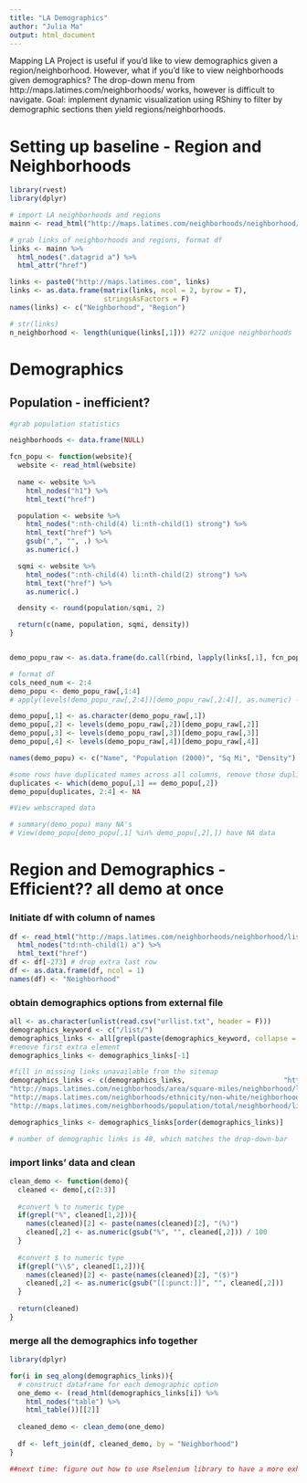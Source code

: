 ```yaml
---
title: "LA Demographics"
author: "Julia Ma"
output: html_document
---
```


Mapping LA Project is useful if you'd like to view demographics given a region/neighborhood. However, what if you'd like to view neighborhoods given demographics? The drop-down menu from http://maps.latimes.com/neighborhoods/ works, however is difficult to navigate. Goal: implement dynamic visualization using RShiny to filter by demographic sections then yield regions/neighborhoods.

# Setting up baseline - Region and Neighborhoods

```r
library(rvest)
library(dplyr)

# import LA neighborhoods and regions
mainn <- read_html("http://maps.latimes.com/neighborhoods/neighborhood/list/")

# grab links of neighborhoods and regions, format df
links <- mainn %>% 
  html_nodes(".datagrid a") %>% 
  html_attr("href")

links <- paste0("http://maps.latimes.com", links)
links <- as.data.frame(matrix(links, ncol = 2, byrow = T), 
                       stringsAsFactors = F)
names(links) <- c("Neighborhood", "Region")

# str(links)
n_neighborhood <- length(unique(links[,1])) #272 unique neighborhoods

```


# Demographics

## Population - inefficient?

```r

#grab population statistics

neighborhoods <- data.frame(NULL)

fcn_popu <- function(website){
  website <- read_html(website)
  
  name <- website %>% 
    html_nodes("h1") %>% 
    html_text("href")

  population <- website %>%
    html_nodes(":nth-child(4) li:nth-child(1) strong") %>%
    html_text("href") %>%
    gsub(",", "", .) %>%
    as.numeric(.)

  sqmi <- website %>%
    html_nodes(":nth-child(4) li:nth-child(2) strong") %>%
    html_text("href") %>%
    as.numeric(.)

  density <- round(population/sqmi, 2)

  return(c(name, population, sqmi, density))
}


demo_popu_raw <- as.data.frame(do.call(rbind, lapply(links[,1], fcn_popu)), ncol = 4)

# format df
cols_need_num <- 2:4
demo_popu <- demo_popu_raw[,1:4]
# apply(levels(demo_popu_raw[,2:4])[demo_popu_raw[,2:4]], as.numeric) -- couldn't use apply over mutiple cols??

demo_popu[,1] <- as.character(demo_popu_raw[,1])
demo_popu[,2] <- levels(demo_popu_raw[,2])[demo_popu_raw[,2]]
demo_popu[,3] <- levels(demo_popu_raw[,3])[demo_popu_raw[,3]]
demo_popu[,4] <- levels(demo_popu_raw[,4])[demo_popu_raw[,4]]

names(demo_popu) <- c("Name", "Population (2000)", "Sq Mi", "Density")

#some rows have duplicated names across all columns, remove those duplicates
duplicates <- which(demo_popu[,1] == demo_popu[,2])
demo_popu[duplicates, 2:4] <- NA

#View webscraped data

# summary(demo_popu) many NA's
# View(demo_popu[demo_popu[,1] %in% demo_popu[,2],]) have NA data
```


# Region and Demographics - Efficient?? all demo at once

###  Initiate df with column of names

```r
df <- read_html("http://maps.latimes.com/neighborhoods/neighborhood/list/") %>% 
  html_nodes("td:nth-child(1) a") %>% 
  html_text("href")
df <- df[-273] # drop extra last row
df <- as.data.frame(df, ncol = 1)
names(df) <- "Neighborhood"
```

### obtain demographics options from external file
```r
all <- as.character(unlist(read.csv("urllist.txt", header = F)))
demographics_keyword <- c("/list/")
demographics_links <- all[grepl(paste(demographics_keyword, collapse = "|"), all)]
#remove first extra element
demographics_links <- demographics_links[-1] 

#fill in missing links unavailable from the sitemap
demographics_links <- c(demographics_links,                        "http://maps.latimes.com/neighborhoods/owners/neighborhood/list/", "http://maps.latimes.com/neighborhoods/renters/neighborhood/list/",
"http://maps.latimes.com/neighborhoods/area/square-miles/neighborhood/list/", 
"http://maps.latimes.com/neighborhoods/ethnicity/non-white/neighborhood/list/", 
"http://maps.latimes.com/neighborhoods/population/total/neighborhood/list/")

demographics_links <- demographics_links[order(demographics_links)]

# number of demographic links is 48, which matches the drop-down-bar
```

### import links' data and clean
```r
clean_demo <- function(demo){
  cleaned <- demo[,c(2:3)]
  
  #convert % to numeric type
  if(grepl("%", cleaned[1,2])){
    names(cleaned)[2] <- paste(names(cleaned)[2], "(%)")  
    cleaned[,2] <- as.numeric(gsub("%", "", cleaned[,2])) / 100
  }
    
  #convert $ to numeric type
  if(grepl("\\$", cleaned[1,2])){
    names(cleaned)[2] <- paste(names(cleaned)[2], "($)")  
    cleaned[,2] <- as.numeric(gsub("[[:punct:]]", "", cleaned[,2]))
  }
  
  return(cleaned)
}
```  

### merge all the demographics info together
```r
library(dplyr)

for(i in seq_along(demographics_links)){
  # construct dataframe for each demographic option
  one_demo <- (read_html(demographics_links[i]) %>% 
    html_nodes("table") %>% 
    html_table())[[2]]
  
  cleaned_demo <- clean_demo(one_demo)
  
  df <- left_join(df, cleaned_demo, by = "Neighborhood")
}

##next time: figure out how to use Rselenium library to have a more exhaustive demographic option list (https://www.r-bloggers.com/scraping-with-selenium/)
  
```
